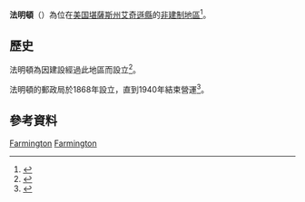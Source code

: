 {{noteTA
|1=zh-hans:县;zh-hk:縣;zh-tw:郡;
}}
{{Infobox settlement
|official_name = 法明頓
|native_name = Farmington
|settlement_type = [[非建制地區|非建制地區]]
|pushpin_map=USA Kansas
|coordinates_region = US-KS
|subdivision_type = [[世界政區索引|國家]]
|subdivision_name = [[美国|美国]]
|subdivision_type1 = [[美國行政區劃|州]]
|subdivision_name1 = [[堪薩斯州|堪薩斯州]]
|subdivision_type2 = [[堪薩斯州行政區劃|縣]]
|subdivision_name2 = [[艾奇遜縣_(堪薩斯州)|艾奇遜縣]]
|timezone = 
|utc_offset = 
|timezone_DST = 
|utc_offset_DST = 
|elevation_footnotes = 
|elevation_m = 314
|elevation_ft = 1030
|latd = 39 |
latm = 31 |
lats = 07 |
latNS = N |
longd = 95 |
longm = 18 |
longs = 35 |
longEW = W |
coordinates_display=%
|postal_code_type = [[美國郵區編號|郵區編號]]
|postal_code = 
|area_code = 
|blank_name = [[地名信息系统|GNIS]] feature ID
|blank_info = 473485<ref name="GR3">{{cite web|url=http://geonames.usgs.gov|accessdate=|title=US Board on Geographic Names|publisher=[[美國地質調查局|美國地質調查局]]|date=|archive-date=2012-02-26|archive-url=https://www.webcitation.org/65jET5cdV?url=http://geonames.usgs.gov/|dead-url=no}}</ref>
|website = 
|footnotes = 
}}

'''法明頓'''（{{lang-en|'''Farmington'''}}）為位在[[美国|美国]][[堪薩斯州|堪薩斯州]][[艾奇遜縣_(堪薩斯州)|艾奇遜縣]]的[[非建制地區|非建制地區]]<ref>{{GNIS|473485|name=Farmington, Kansas}}</ref>。

==歷史==
法明頓為因{{le|密蘇里太平洋鐵路|Missouri Pacific Railroad}}建設經過此地區而設立<ref>{{cite book | url=http://books.google.com/books?id=o8X5krq3fP8C&pg=PA632#v=onepage&q&f=false | title=Kansas: A Cyclopedia of State History, Embracing Events, Institutions, Industries, Counties, Cities, Towns, Prominent Persons, Etc. | publisher=Standard Publishing Company | author=Blackmar, Frank Wilson | year=1912 | pages=632 | access-date=2016-02-19 | archive-date=2018-12-18 | archive-url=https://web.archive.org/web/20181218094023/https://books.google.com/books?id=o8X5krq3fP8C&pg=PA632#v=onepage&q&f=false | dead-url=no }}</ref>。

法明頓的郵政局於1868年設立，直到1940年結束營運<ref>{{cite web | url=http://www.kshs.org/geog/geog_postoffices/search/county:AT | title=Kansas Post Offices, 1828-1961 (archived) | publisher=Kansas Historical Society | accessdate=4 June 2014 | deadurl=yes | archiveurl=https://web.archive.org/web/20131009125756/http://www.kshs.org/geog/geog_postoffices/search/county:AT | archivedate=2013年10月9日 }}</ref>。

==參考資料==
{{reflist}}

{{艾奇遜縣 (堪薩斯州)}}

[[Category:艾奇遜縣非建制地區_(堪薩斯州)|Farmington]]
[[Category:堪薩斯州非建制地區|Farmington]]

{{AtchisonCountyKS-geo-stub}}